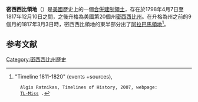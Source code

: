 {{expand|time=2016-12-10T13:54:25+00:00}}
{{refimprove|time=2016-12-10T13:54:25+00:00}}
{{Infobox Former Subdivision
|native_name = {{lang|en|Territory of Mississippi}}
|conventional_long_name = 密西西比領地
|common_name = Mississippi Territory
|nation      = [[美國|美國]]
|subdivision = [[美國合併建制領土|合併建制領土]]
|
|event_start =
|date_start  = 4月7日
|year_start  = 1798年
|event_end   = [[密西西比州|建州]]
|year_end    = 1817年
|date_end    = 12月10日
|event1      = 喬治亞承認現時邊界
|date_event1 = 1802年
|event2      = 喬治亞割讓土地予密西西比領地
|date_event2 = 1804年
|event3      = 併吞{{link-en|莫比爾地區|Mobile District}}
|date_event3 = 1812年
|event4      = 成立[[阿拉巴馬領地|阿拉巴馬領地]]
|date_event4 = 1817年12月10日
|event_pre   =
|date_pre    =
|
|p1          = 亞祖之地
|flag_p1     = Flag of Georgia non official.svg
|p2          = 西佛羅里達
|flag_p2     = BandMercante1785.svg
|p3          = 西佛羅里達共和國
|flag_p3     = bonnieblue.svg
|s1          = 密西西比州
|flag_s1     = 
| image_s1   = [[File:Flag_of_Mississippi.svg|32px]]
|s2          = 阿拉巴馬領地
|flag_s2     = US flag 20 stars.svg
|s3          =
|flag_s3     =
|image_flag  = Flag of the United States (1795–1818).svg
|image_coat  = Seal of the Mississippi Territory.png
|symbol      =
|symbol_type =
|image_map   = Mississippi Territory dark.gif
|image_map_caption =
|
|stat_area1   =
|stat_pop1    =
|stat_year1   =
|stat_area2   =
|stat_pop2    =
|stat_year2   =
|
|capital      =
|government_type = [[美國合併建制領土|合併建制領土]]
|title_leader =
|leader1      =
|year_leader1 =
|leader2      =
|year_leader2 =
|title_deputy =
|deputy1      =
|year_deputy1 =
}}
'''密西西比領地'''（{{lang-en|Mississippi Territory}}）是[[美國|美國]]歷史上的一個[[合併建制領土|合併建制領土]]，存在於1798年4月7日至1817年12月10日之間，之後升格為美國第20個州[[密西西比州|密西西比州]]。在升格為州之前的9個月的1817年3月3日時，密西西比領地的東半部分出了[[阿拉巴馬領地|阿拉巴馬領地]]<ref name=TLmiss>"Timeline 1811-1820" (events +sources),
   Algis Ratnikas, Timelines of History, 2007, webpage:
   [http://timelines.ws/1811_1820.HTML TL-Miss] {{Wayback|url=http://timelines.ws/1811_1820.HTML |date=20161116034912 }}.</ref>。
== 参考文献 ==
<references/>
[[Category:密西西比州歷史|Category:密西西比州歷史]]